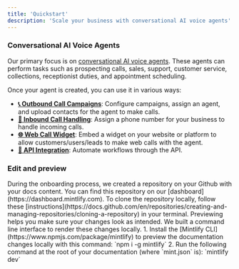 ```yaml
---
title: 'Quickstart'
description: 'Scale your business with conversational AI voice agents'
---
```


### Conversational AI Voice Agents

Our primary focus is on <a href="agents/overview" target="_self">conversational AI voice agents</a>. These agents can perform tasks such as prospecting calls, sales, support, customer service, collections, receptionist duties, and appointment scheduling.

Once your agent is created, you can use it in various ways:

- **<a href="campaigns/overview" target="_self">📞 Outbound Call Campaigns</a>**: Configure campaigns, assign an agent, and upload contacts for the agent to make calls.
- **<a href="inbound/overview" target="_self">📲 Inbound Call Handling</a>**: Assign a phone number for your business to handle incoming calls.
- **<a href="widgets/overview" target="_self">🌐 Web Call Widget</a>**: Embed a widget on your website or platform to allow customers/users/leads to make web calls with the agent.
- **<a href="api/overview" target="_self">🔄 API Integration</a>**: Automate workflows through the API.



### Edit and preview

<AccordionGroup>
  <Accordion icon="github" title="Clone your docs locally">
    During the onboarding process, we created a repository on your Github with your docs content. You can find this repository on our [dashboard](https://dashboard.mintlify.com). To clone the repository locally, follow these [instructions](https://docs.github.com/en/repositories/creating-and-managing-repositories/cloning-a-repository) in your terminal.
  </Accordion>
  <Accordion icon="rectangle-terminal" title="Preview changes">
    Previewing helps you make sure your changes look as intended. We built a command line interface to render these changes locally.
    1. Install the [Mintlify CLI](https://www.npmjs.com/package/mintlify) to preview the documentation changes locally with this command: `npm i -g mintlify`
    2. Run the following command at the root of your documentation (where `mint.json` is): `mintlify dev`
  </Accordion>
</AccordionGroup>